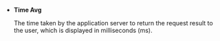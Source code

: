 -   **Time Avg**

      The time taken by the application server to return the request result to the user, which is displayed in milliseconds (ms).
